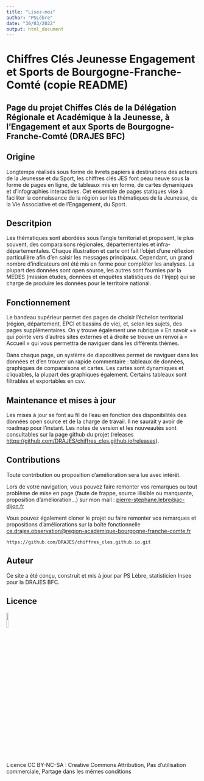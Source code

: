 ---
title: "Lisez-moi" 
author: "PSLèbre"
date: "30/03/2022"
output: html_document
---

# Chiffres Clés Jeunesse Engagement et Sports de Bourgogne-Franche-Comté (copie README)

## Page du projet Chiffes Clés de la Délégation Régionale et Académique à la Jeunesse, à l'Engagement et aux Sports de Bourgogne-Franche-Comté (DRAJES BFC)

## Origine

Longtemps réalisés sous forme de livrets papiers à destinations des acteurs de la Jeunesse et du Sport, les chiffres clés JES font peau neuve sous la forme de pages en ligne, de tableaux mis en forme, de cartes dynamiques et d'infographies interactives. Cet ensemble de pages statiques vise à faciliter la connaissance de la région sur les thématiques de la Jeunesse, de la Vie Associative et de l'Engagement, du Sport.

## Descritpion

Les thématiques sont abordées sous l'angle territorial et proposent, le plus souvent, des comparaisons régionales, départementales et infra-départementales. Chaque illustration et carte ont fait l'objet d'une réflexion particulière afin d'en saisir les messages principaux. Cependant, un grand nombre d'indicateurs ont été mis en forme pour compléter les analyses. La plupart des données sont open source, les autres sont fournies par la MEDES (mission études, données et enquêtes statistiques de l'Injep) qui se charge de produire les données pour le territoire national.

## Fonctionnement

Le bandeau supérieur permet des pages de choisir l'échelon territorial (région, département, EPCI et bassins de vie), et, selon les sujets, des pages supplémentaires. On y trouve également une rubrique « En savoir +» qui pointe vers d'autres sites externes et à droite se trouve un renvoi à « Accueil » qui vous permettra de naviguer dans les différents thèmes.

Dans chaque page, un système de diapositives permet de naviguer dans les données et d'en trouver un rapide commentaire : tableaux de données, graphiques de comparaisons et cartes. Les cartes sont dynamiques et cliquables, la plupart des graphiques également. Certains tableaux sont filtrables et exportables en csv.


## Maintenance et mises à jour

Les mises à jour se font au fil de l'eau en fonction des disponibilités des données open source et de la charge de travail. Il ne saurait y avoir de roadmap pour l'instant. 
Les notes de version et les nouveautés sont consultables sur la page github du projet (releases <https://github.com/DRAJES/chiffres_cles.github.io/releases>).

## Contributions

Toute contribution ou proposition d'amélioration sera lue avec intérêt.

Lors de votre navigation, vous pouvez faire remonter vos remarques ou tout problème de mise en page (faute de frappe, source illisible ou manquante, proposition d'amélioration...) sur mon mail : [pierre-stephane.lebre\@ac-dijon.fr](mailto:pierre-stephane.lebre@ac-dijon.fr)

Vous pouvez également cloner le projet ou faire remonter vos remarques et propositions d'améliorations sur la boîte fonctionnelle [ce.drajes.observation\@region-academique-bourgogne-franche-comte.fr](mailto:ce.drajes.observation@region-academique-bourgogne-franche-comte.fr)

<!-- -->

    https://github.com/DRAJES/chiffres_cles.github.io.git

## Auteur

Ce site a été conçu, construit et mis à jour par PS Lèbre, statisticien Insee pour la DRAJES BFC.

## Licence

[![](images\by-nc-sa.png){width=10%}](https://creativecommons.org/licenses/by-nc-sa/4.0/deed.fr)  
Licence CC BY-NC-SA : Creative Commons Attribution, Pas d'utilisation commerciale, Partage dans les mêmes conditions